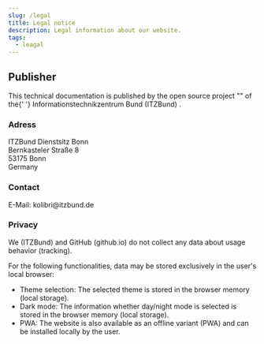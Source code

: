 ```yaml
---
slug: /legal
title: Legal notice
description: Legal information about our website.
tags:
  - leagal
---
```



<div className="flex gap-4">
	<KolLogo
		_org="ITZBund"
		style={{
			display: 'block',
			width: '175px',
			marginTop: '1em',
		}}
	/>
	<KolKolibri
		style={{
			display: 'block',
			width: '100px',
			marginBottom: '1em',
		}}
	/>
</div>

## Publisher

<p>
	This technical documentation is published by the open source project "<KoliBri />" of the{' '}
	<kol-link _href="https://itzbund.de" _target="itzbund">
		Informationstechnikzentrum Bund (ITZBund)
	</kol-link>
	.
</p>

### Adress

<p>
	ITZBund Dienstsitz Bonn
	<br />
	Bernkasteler Straße 8
	<br />
	53175 Bonn
	<br />
	Germany
</p>

### Contact

<p>
	E-Mail:
	<kol-link _icon="fa-solid fa-envelope" _href="mailto:kolibri@itzbund.de" _target="_blank">
		kolibri@itzbund.de
	</kol-link>
</p>

### Privacy

We (ITZBund) and GitHub (github.io) do not collect any data about usage behavior (tracking).

For the following functionalities, data may be stored exclusively in the user's local browser:

- Theme selection: The selected theme is stored in the browser memory (local storage).
- Dark mode: The information whether day/night mode is selected is stored in the browser memory (local storage).
- PWA: The website is also available as an offline variant (PWA) and can be installed locally by the user.
